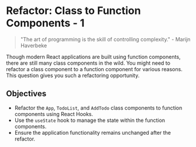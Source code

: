 # Refactor: Class to Function Components - 1

> "The art of programming is the skill of controlling complexity." - Marijn Haverbeke

Though modern React applications are built using function components, there are still many class components in the wild. You might need to refactor a class component to a function component for various reasons. This question gives you such a refactoring opportunity.

## Objectives
- Refactor the `App`, `TodoList`, and `AddTodo` class components to function components using React Hooks.
- Use the `useState` hook to manage the state within the function components.
- Ensure the application functionality remains unchanged after the refactor.
